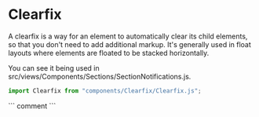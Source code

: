 
<Meta title="Components/Clearfix" component={Clearfix} />

# Clearfix

A clearfix is a way for an element to automatically clear its child elements, so that you don't need to add additional markup. It's generally used in float layouts where elements are floated to be stacked horizontally.

You can see it being used in src/views/Components/Sections/SectionNotifications.js.

```javascript
import Clearfix from "components/Clearfix/Clearfix.js";
```

<Canvas>
  <Story name="Clearfix">
    ```
    comment
    ```
    <Clearfix />
  </Story>
</Canvas>


